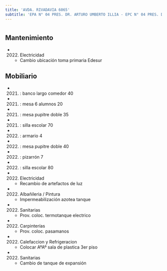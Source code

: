 ```yaml
---
title: 'AVDA. RIVADAVIA 6065'
subtitle: 'EPA N° 04 PRES. DR. ARTURO UMBERTO ILLIA - EPC N° 04 PRES. DR. ARTURO UMBERTO ILLIA - JIC N° 03/07° LA PORTEÑA'
---
```


#


## Mantenimiento

*  (2022) Electricidad 
    + Cambio ubicación toma primaria Edesur


## Mobiliario

*  (2021) : banco largo comedor 40 

*  (2021) : mesa 6 alumnos 20 

*  (2021) : mesa pupitre doble 35 

*  (2021) : silla escolar 70 

*  (2022) : armario 4 

*  (2022) : mesa pupitre doble 40 

*  (2022) : pizarrón 7 

*  (2022) : silla escolar 80 




*  (2022) Electricidad 
    + Recambio de artefactos de luz

*  (2022) Albañileria / Pintura 
    + Impermeabilización azotea tanque

*  (2022) Sanitarias 
    + Prov. coloc. termotanque electrico

*  (2022) Carpinterías 
    + Prov. coloc. pasamanos

*  (2022) Calefaccion y Refrigeracion 
    + Colocar AºAº sala de plastica 3er piso

*  (2022) Sanitarias 
    + Cambio de tanque de expansión



